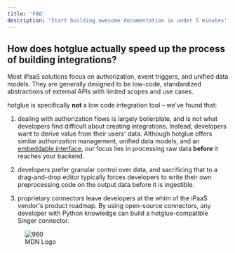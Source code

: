 ```yaml
---
title: 'FAQ'
description: 'Start building awesome documentation in under 5 minutes'
---
```


## How does hotglue actually speed up the process of building integrations?

Most iPaaS solutions focus on authorization, event triggers, and unified data models. They are generally designed to be low-code, standardized abstractions of external APIs with limited scopes and use cases.

hotglue is specifically **not** a low code integration tool – we've found that:

1. dealing with authorization flows is largely boilerplate, and is not what developers find difficult about creating integrations. Instead, developers want to derive value from their users' data. Although hotglue offers similar authorization management, unified data models, and an [embeddable interface](https://www.npmjs.com/package/hotglue-elements), our focus lies in processing raw data **before** it reaches your backend.

2. developers prefer granular control over data, and sacrificing that to a drag-and-drop editor typically forces developers to write their own preprocessing code on the output data before it is ingestible.

3. proprietary connectors leave developers at the whim of the iPaaS vendor's product roadmap. By using open-source connectors, any developer with Python knowledge can build a hotglue-compatible Singer connector.


<figure>
<img alt="960" loading="lazy" src="https://files.readme.io/09511cf-format.png" title="format.png" align="center" class="" caption="" height="auto" width="auto">
  <figcaption>MDN Logo</figcaption>
</figure>







